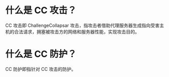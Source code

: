 # 什么是 CC 攻击？
CC 攻击即 ChallengeCollapsar 攻击，指攻击者借助代理服务器生成指向受害主机的合法请求，拥塞被攻击方的网络和服务器性能，实现攻击目的。

# 什么是 CC 防护？
CC 防护即指针对 CC 攻击的防护。